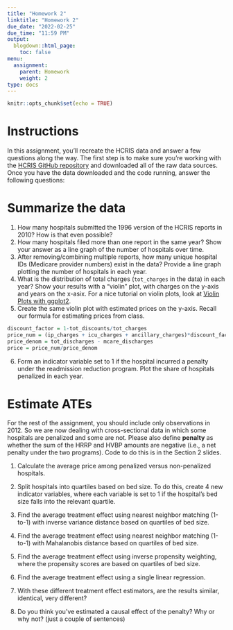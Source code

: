 ```yaml
---
title: "Homework 2"
linktitle: "Homework 2"
due_date: "2022-02-25"
due_time: "11:59 PM"
output:
  blogdown::html_page:
    toc: false
menu:
  assignment:
    parent: Homework
    weight: 2
type: docs
---
```



```r
knitr::opts_chunk$set(echo = TRUE)

```

# Instructions
In this assignment, you'll recreate the HCRIS data and answer a few questions along the way. The first step is to make sure you're working with the [HCRIS GitHub repository](https://github.com/imccart-test/hcris) and downloaded all of the raw data sources. Once you have the data downloaded and the code running, answer the following questions:

# Summarize the data
1. How many hospitals submitted the 1996 version of the HCRIS reports in 2010? How is that even possible?
2. How many hospitals filed more than one report in the same year? Show your answer as a line graph of the number of hospitals over time.
3. After removing/combining multiple reports, how many unique hospital IDs (Medicare provider numbers) exist in the data? Provide a line graph plotting the number of hospitals in each year.
4. What is the distribution of total charges (`tot_charges` in the data) in each year? Show your results with a "violin" plot, with charges on the y-axis and years on the x-asix. For a nice tutorial on violin plots, look at [Violin Plots with ggplot2](https://ggplot2tutor.com/powerlifting/squats/).
5. Create the same violin plot with estimated prices on the y-axis. Recall our formula for estimating prices from class.
```r
discount_factor = 1-tot_discounts/tot_charges
price_num = (ip_charges + icu_charges + ancillary_charges)*discount_factor - tot_mcare_payment
price_denom = tot_discharges - mcare_discharges
price = price_num/price_denom
```
6. Form an indicator variable set to 1 if the hospital incurred a penalty under the readmission reduction program. Plot the share of hospitals penalized in each year.


# Estimate ATEs
For the rest of the assignment, you should include only observations in 2012. So we are now dealing with cross-sectional data in which some hospitals are penalized and some are not. Please also define **penalty** as whether the sum of the HRRP and HVBP amounts are negative (i.e., a net penalty under the two programs). Code to do this is in the Section 2 slides. <br>

1. Calculate the average price among penalized versus non-penalized hospitals. 

2. Split hospitals into quartiles based on bed size. To do this, create 4 new indicator variables, where each variable is set to 1 if the hospital's bed size falls into the relevant quartile. 

3. Find the average treatment effect using nearest neighbor matching (1-to-1) with inverse variance distance based on quartiles of bed size. 

4. Find the average treatment effect using nearest neighbor matching (1-to-1) with Mahalanobis distance based on quartiles of bed size.

5. Find the average treatment effect using inverse propensity weighting, where the propensity scores are based on quartiles of bed size.

6. Find the average treatment effect using a single linear regression.

7. With these different treatment effect estimators, are the results similar, identical, very different? 

8. Do you think you've estimated a causal effect of the penalty? Why or why not? (just a couple of sentences)